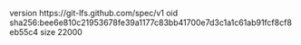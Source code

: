 version https://git-lfs.github.com/spec/v1
oid sha256:bee6e810c21953678fe39a1177c83bb41700e7d3c1a1c61ab91fcf8cf8eb55c4
size 22000
